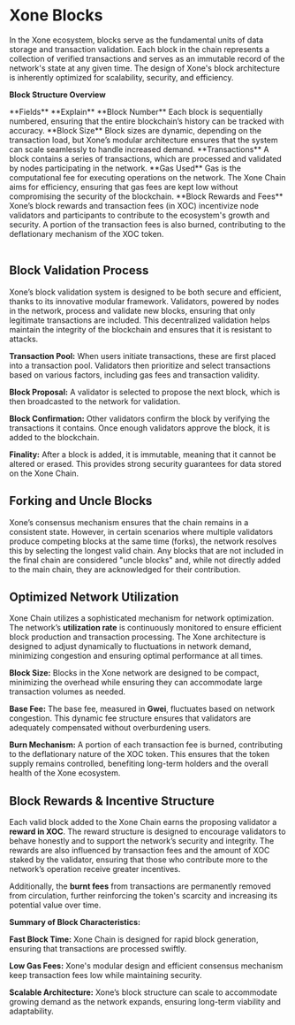 
# Xone Blocks

In the Xone ecosystem, blocks serve as the fundamental units of data storage and transaction validation. Each block in the chain represents a collection of verified transactions and serves as an immutable record of the network's state at any given time. The design of Xone's block architecture is inherently optimized for scalability, security, and efficiency.

<ImageViewer src="/images/Blocks.png" alt="Blocks" />

**Block Structure Overview**

<div className="overflow-x-auto">
<Table removeWrapper aria-label="Example static collection table" className="mt-2">
  <TableHeader>
    <TableColumn>**Fields**</TableColumn>
    <TableColumn>**Explain**</TableColumn>
  </TableHeader>
  <TableBody>
    <TableRow key="1">
      <TableCell>**Block Number**</TableCell>
      <TableCell>Each block is sequentially numbered, ensuring that the entire blockchain’s history can be tracked with accuracy.</TableCell>
    </TableRow>
    <TableRow key="2">
      <TableCell>**Block Size**</TableCell>
      <TableCell>Block sizes are dynamic, depending on the transaction load, but Xone’s modular architecture ensures that the system can scale seamlessly to handle increased demand.</TableCell>
    </TableRow>
    <TableRow key="3">
      <TableCell>**Transactions**</TableCell>
      <TableCell>A block contains a series of transactions, which are processed and validated by nodes participating in the network.</TableCell>
    </TableRow>
    <TableRow key="4">
      <TableCell>**Gas Used**</TableCell>
      <TableCell>Gas is the computational fee for executing operations on the network. The Xone Chain aims for efficiency, ensuring that gas fees are kept low without compromising the security of the blockchain.</TableCell>
    </TableRow>
    <TableRow key="5">
      <TableCell>**Block Rewards and Fees**</TableCell>
      <TableCell>Xone’s block rewards and transaction fees (in XOC) incentivize node validators and participants to contribute to the ecosystem's growth and security. A portion of the transaction fees is also burned, contributing to the deflationary mechanism of the XOC token.</TableCell>
    </TableRow>
  </TableBody>
</Table>
</div>

## Block Validation Process

Xone’s block validation system is designed to be both secure and efficient, thanks to its innovative modular framework. Validators, powered by nodes in the network, process and validate new blocks, ensuring that only legitimate transactions are included. This decentralized validation helps maintain the integrity of the blockchain and ensures that it is resistant to attacks.

**Transaction Pool:** When users initiate transactions, these are first placed into a transaction pool. Validators then prioritize and select transactions based on various factors, including gas fees and transaction validity.

**Block Proposal:** A validator is selected to propose the next block, which is then broadcasted to the network for validation.

**Block Confirmation:** Other validators confirm the block by verifying the transactions it contains. Once enough validators approve the block, it is added to the blockchain.

**Finality:** After a block is added, it is immutable, meaning that it cannot be altered or erased. This provides strong security guarantees for data stored on the Xone Chain.

## Forking and Uncle Blocks

Xone’s consensus mechanism ensures that the chain remains in a consistent state. However, in certain scenarios where multiple validators produce competing blocks at the same time (forks), the network resolves this by selecting the longest valid chain. Any blocks that are not included in the final chain are considered "uncle blocks" and, while not directly added to the main chain, they are acknowledged for their contribution.

## Optimized Network Utilization

Xone Chain utilizes a sophisticated mechanism for network optimization. The network’s **utilization rate** is continuously monitored to ensure efficient block production and transaction processing. The Xone architecture is designed to adjust dynamically to fluctuations in network demand, minimizing congestion and ensuring optimal performance at all times.

**Block Size:** Blocks in the Xone network are designed to be compact, minimizing the overhead while ensuring they can accommodate large transaction volumes as needed.

**Base Fee:** The base fee, measured in **Gwei**, fluctuates based on network congestion. This dynamic fee structure ensures that validators are adequately compensated without overburdening users.

**Burn Mechanism:** A portion of each transaction fee is burned, contributing to the deflationary nature of the XOC token. This ensures that the token supply remains controlled, benefiting long-term holders and the overall health of the Xone ecosystem.

## Block Rewards & Incentive Structure

Each valid block added to the Xone Chain earns the proposing validator a **reward in XOC**. The reward structure is designed to encourage validators to behave honestly and to support the network’s security and integrity. The rewards are also influenced by transaction fees and the amount of XOC staked by the validator, ensuring that those who contribute more to the network’s operation receive greater incentives.

Additionally, the **burnt fees** from transactions are permanently removed from circulation, further reinforcing the token's scarcity and increasing its potential value over time.

**Summary of Block Characteristics:**

**Fast Block Time:** Xone Chain is designed for rapid block generation, ensuring that transactions are processed swiftly.

**Low Gas Fees:** Xone's modular design and efficient consensus mechanism keep transaction fees low while maintaining security.

**Scalable Architecture:** Xone’s block structure can scale to accommodate growing demand as the network expands, ensuring long-term viability and adaptability.